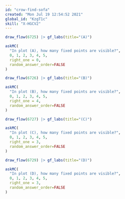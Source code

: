 ```yaml
---
id: "crow-find-sofa"
created: "Mon Jul 19 12:54:52 2021"
global_id: "KzgT1c" 
skill: "X-HGCV2"
---
```


```r
draw_flow(6725) |> gf_labs(title="(A)")
```
```r
askMC(
  "In plot (A), how many fixed points are visible?",
  0, 1, 2, 3, 4, 5, 
  right_one = 0,
  random_answer_order=FALSE
)
```

```r
draw_flow(6726) |> gf_labs(title="(B)")
```

```r
askMC(
  "In plot (B), how many fixed points are visible?",
  0, 1, 2, 3, 4, 5, 
  right_one = 4,
  random_answer_order=FALSE
)
```

```r
draw_flow(6727) |> gf_labs(title="(C)")
```

```r
askMC(
  "In plot (C), how many fixed points are visible?",
  0, 1, 2, 3, 4, 5, 
  right_one = 3,
  random_answer_order=FALSE
)
```

```r
draw_flow(6729) |> gf_labs(title="(D)")
```

```r
askMC(
  "In plot (D), how many fixed points are visible?",
  0, 1, 2, 3, 4, 5,
  right_one = 3,
  random_answer_order=FALSE
)
```


